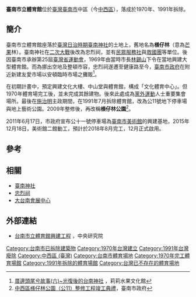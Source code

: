 {{refimprove|time=2018-07-08T05:15:29+00:00}}
'''臺南市立體育館'''位於[[臺灣|臺灣]][[臺南市|臺南市]]中區（今[[中西區_(台灣)|中西區]]），落成於1970年、1991年拆除。

== 簡介 ==
臺南市立體育館座落於[[臺灣日治時期|臺灣日治時期]][[臺南神社|臺南神社]]的土地上，舊地名為'''檨仔林'''（意為[[芒果|芒果]]林）。臺南神社在[[二次大戰|二次大戰]]後改為忠烈祠，並有[[民眾服務社|民眾服務社]]與[[救國團|救國團]]等單位。後因臺南市承辦第25屆[[臺灣省運動會|臺灣省運動會]]，1969年由當時市長[[林錫山|林錫山]]下令在當地興建大型體育館。而為挪出空地及整頓市容，忠烈祠遂遷至健康路至今，[[臺南市政府|臺南市政府]]在附近新建友愛市場以安頓臨時市場之攤販<ref>[http://www.lilyfruit.com.tw/lili_ner/default5.php 厝邊頭尾兮故事(六)~光復後的台南神社] {{Wayback|url=http://www.lilyfruit.com.tw/lili_ner/default5.php |date=20100818162703 }}，莉莉水果文化館</ref>。

在初期計畫中，預定興建文化大樓、中山堂與體育館，構成「文化體育中心」。但1970年體育場完工後，並未完成其餘建物。後來此處成為[[黨外運動|黨外運動]]人士重要集會場所。最後在[[施治明|施治明]]主政期間，在1991年7月拆除體育館，改為公11號地下停車場與地上藝術公園。2009年整修後，再改稱'''檨仔林公園'''<ref>[http://www.tncg.gov.tw/news.asp?ID={AAA76FA3-41FC-48AA-90DC-9ED504DA8A9F} 中西區檨仔林公園（公11）整修工程竣工典禮]{{dead link|date=2018年4月 |bot=InternetArchiveBot |fix-attempted=yes }}，臺南市政府</ref>。

2011年6月17日，市政府宣布公十一號停車場為[[臺南市美術館|臺南市美術館]]的興建基地，2015年12月18日，美術館二館動工，預計於2018年8月完工，12月正式啟用。

== 參考 ==
<references />
== 相關 ==
*[[臺南神社|臺南神社]]
*[[忠烈祠|忠烈祠]]
*[[大台南會展中心|大台南會展中心]]

== 外部連結 ==
*[http://vcenter.iis.sinica.edu.tw/watch.php?val=aWQ9TUV0Yk9Uaz0= 台南市立體育館興建工程] {{Wayback|url=http://vcenter.iis.sinica.edu.tw/watch.php?val=aWQ9TUV0Yk9Uaz0= |date=20210414025929 }}，中央研究院

[[Category:台南市已拆除建築物|Category:台南市已拆除建築物]]
[[Category:1970年台灣建立|Category:1970年台灣建立]]
[[Category:1991年台灣廢除|Category:1991年台灣廢除]]
[[Category:中西區_(臺灣)|Category:中西區 (臺灣)]]
[[Category:台南市體育場地|Category:台南市體育場地]]
[[Category:1970年完工體育場館|Category:1970年完工體育場館]]
[[Category:1991年拆除的體育場館|Category:1991年拆除的體育場館]]
[[Category:台灣已不存在的體育場地|Category:台灣已不存在的體育場地]]